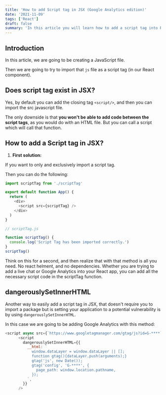 ```yaml
---
title: 'How to add Script tag in JSX (Google Analytics edition)'
date: '2021-11-09'
tags: ['React']
draft: false
summary: 'In this article you will learn how to add a script tag into React, the given example will be Google Analytics.'
---
```


## Introduction

In this article, we are going to be creating a JavaScript file.

Then we are going to try to import that `js` file as a script tag (in our React component).

## Does script tag exist in JSX?

Yes, by default you can add the closing tag `<script/>`, and then you can import the src javascript file.

The only downside is that **you won't be able to add code between the script tags**, as you would do with an HTML file. But you can call a script which will call that function.

## How to add a Script tag in JSX?

1. **First solution:**

If you want to only and exclusively import a script tag.

Then you can do the following:

```js
import scriptTag from './scriptTag'

export default function App() {
  return (
    <div>
      <script src={scriptTag} />
    </div>
  )
}
```

```js
// scriptTag.js

function scriptTag() {
  console.log('Script Tag has been imported correctly.')
}
scriptTag()
```

Think on this for a second, and then realize that with that method is all you need. No react helment, and no dependencies. Whether you are trying to add a live chat or Google Analytics into your React app, you can add all the necessary script code in the scriptTag function.

## dangerouslySetInnerHTML

Another way to easily add a script tag in JSX, that doesn't require you to import a package but is setting your application to a potential vulnerability is by using `dangerouslySetInnerHTML`.

In this case we are going to be adding Google Analytics with this method:

```js
<script async src={`https://www.googletagmanager.com/gtag/js?id=G-****`} />
      <script
        dangerouslySetInnerHTML={{
          __html: `
            window.dataLayer = window.dataLayer || [];
            function gtag(){dataLayer.push(arguments);}
            gtag('js', new Date());
            gtag('config', 'G-****', {
              page_path: window.location.pathname,
            });
          `,
        }}
      />
```
